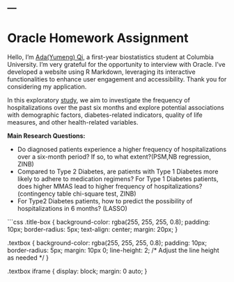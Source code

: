 
---
---
<div class="title-box">
  <h1>Oracle Homework Assignment </h1>
</div>

<div class="textbox">
  <p>Hello, I'm <a href="about.html">Ada(Yumeng) Qi</a>, a first-year biostatistics student at Columbia University. I'm very grateful for the opportunity to interview with Oracle. I've developed a website using R Markdown, leveraging its interactive functionalities to enhance user engagement and accessibility. Thank you for considering my application.</p>
</div>


<div class="textbox">
  <p>In this exploratory <a href="report.html">study</a>, we aim to investigate the frequency of hospitalizations over the past six months and explore potential associations with demographic factors, diabetes-related indicators, quality of life measures, and other health-related variables.</p>

  <p>**Main Research Questions:**</p>
  <ul>
    <li>Do diagnosed patients experience a higher frequency of hospitalizations over a six-month period? If so, to what extent?(PSM,NB regression, ZINB)</li>
    <li>Compared to Type 2 Diabetes, are patients with Type 1 Diabetes more likely to adhere to medication regimens? For Type 1 Diabetes patients, does higher MMAS lead to higher frequency of hospitalizations? (contingency table chi-square test, ZINB) </li>
    <li>For Type2 Diabetes patients, how to predict the possibility of hospitalizations in 6 months? (LASSO)</li>
  </ul>
</div>

```css

.title-box {
  background-color: rgba(255, 255, 255, 0.8);
  padding: 10px;
  border-radius: 5px;
  text-align: center;
  margin: 20px;
}

.textbox {
  background-color: rgba(255, 255, 255, 0.8);
  padding: 10px;
  border-radius: 5px;
  margin: 10px 0;
  line-height: 2; /* Adjust the line height as needed */
}

.textbox iframe {
  display: block;
  margin: 0 auto;
}